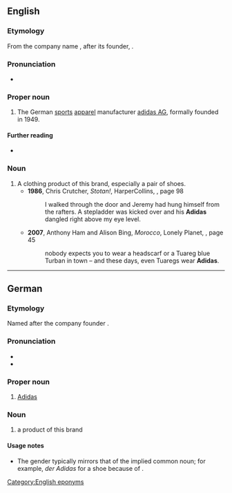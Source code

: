 {{also|adidas}}

==English==

===Etymology===
From the {{der|en|de|-}} company name {{m|de|Adidas}}, after its founder, {{w|Adolf Dassler|Adolf “Adi” Dassler}}.

===Pronunciation===
* {{IPA|en|/ˈædiˌdæs/|/əˈdiːdəs/}} {{q|and variants}}

===Proper noun===
{{en-proper noun}}

# The German [[sports]] [[apparel]] manufacturer [[w:Adidas AG|adidas AG]], formally founded in 1949.

====Further reading====
* {{pedialite}}

===Noun===
{{en-noun|Adidas|+}}

# A clothing product of this brand, especially a pair of shoes.
#* '''1986''', Chris Crutcher, ''Stotan!'', HarperCollins, {{ISBN|0060094923}}, page 98
#*: <!--...-->I walked through the door and Jeremy had hung himself from the rafters. A stepladder was kicked over and his '''Adidas''' dangled right above my eye level.
#* '''2007''', Anthony Ham and Alison Bing, ''Morocco'', Lonely Planet, {{ISBN|1740599748}}, page 45
#*: nobody expects you to wear a headscarf or a Tuareg blue Turban in town – and these days, even Tuaregs wear '''Adidas'''.

[[Category:English eponyms]]

----

==German==

===Etymology===
Named after the company founder {{w|Adolf Dassler|Adolf „Adi“ Dassler}}.

===Pronunciation===
* {{IPA|de|/ˈadidas/|/ˈaːdidas/}}
* {{audio|de|De-Adidas.ogg|Audio}}

===Proper noun===
{{de-proper noun|n|Adidas'}}

# [[#English|Adidas]] {{gloss|manufacturer}}

===Noun===
{{de-noun|m|g2=f|g3=n|Adidas|Adidas}}

# a product of this brand

====Usage notes====
* The gender typically mirrors that of the implied common noun; for example, ''der Adidas'' for a shoe because of {{m|de|Schuh|g=m}}.